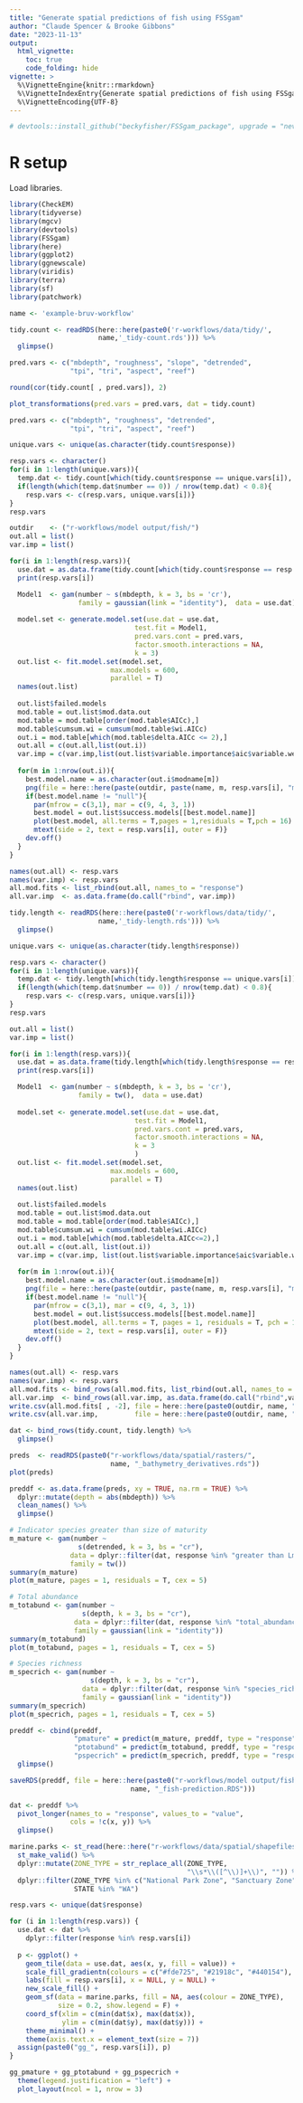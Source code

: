 ```yaml
---
title: "Generate spatial predictions of fish using FSSgam"
author: "Claude Spencer & Brooke Gibbons"
date: "2023-11-13"
output:
  html_vignette:
    toc: true
    code_folding: hide
vignette: >
  %\VignetteEngine{knitr::rmarkdown}
  %\VignetteIndexEntry{Generate spatial predictions of fish using FSSgam}
  %\VignetteEncoding{UTF-8}
---
```

```r
# devtools::install_github("beckyfisher/FSSgam_package", upgrade = "never")
```
# R setup
Load libraries.
```r
library(CheckEM)
library(tidyverse)
library(mgcv)
library(devtools)
library(FSSgam)
library(here)
library(ggplot2)
library(ggnewscale)
library(viridis)
library(terra)
library(sf)
library(patchwork)
```

```r
name <- 'example-bruv-workflow'
```

```r
tidy.count <- readRDS(here::here(paste0('r-workflows/data/tidy/', 
                      name,'_tidy-count.rds'))) %>%
  glimpse()
```

```r
pred.vars <- c("mbdepth", "roughness", "slope", "detrended",
               "tpi", "tri", "aspect", "reef") 
```

```r
round(cor(tidy.count[ , pred.vars]), 2)
```

```r
plot_transformations(pred.vars = pred.vars, dat = tidy.count)
```

```r
pred.vars <- c("mbdepth", "roughness", "detrended",
               "tpi", "tri", "aspect", "reef") 
```

```r
unique.vars <- unique(as.character(tidy.count$response))

resp.vars <- character()
for(i in 1:length(unique.vars)){
  temp.dat <- tidy.count[which(tidy.count$response == unique.vars[i]), ]
  if(length(which(temp.dat$number == 0)) / nrow(temp.dat) < 0.8){
    resp.vars <- c(resp.vars, unique.vars[i])}
}
resp.vars  
```

```r
outdir    <- ("r-workflows/model output/fish/") 
out.all = list()
var.imp = list()
```

```r
for(i in 1:length(resp.vars)){
  use.dat = as.data.frame(tidy.count[which(tidy.count$response == resp.vars[i]),])
  print(resp.vars[i])

  Model1  <- gam(number ~ s(mbdepth, k = 3, bs = 'cr'),
                 family = gaussian(link = "identity"),  data = use.dat)
  
  model.set <- generate.model.set(use.dat = use.dat,
                               test.fit = Model1,
                               pred.vars.cont = pred.vars,
                               factor.smooth.interactions = NA,
                               k = 3)
  out.list <- fit.model.set(model.set,
                         max.models = 600,
                         parallel = T)
  names(out.list)
  
  out.list$failed.models 
  mod.table = out.list$mod.data.out 
  mod.table = mod.table[order(mod.table$AICc),]
  mod.table$cumsum.wi = cumsum(mod.table$wi.AICc)
  out.i = mod.table[which(mod.table$delta.AICc <= 2),]
  out.all = c(out.all,list(out.i))
  var.imp = c(var.imp,list(out.list$variable.importance$aic$variable.weights.raw))
  
  for(m in 1:nrow(out.i)){
    best.model.name = as.character(out.i$modname[m])
    png(file = here::here(paste(outdir, paste(name, m, resp.vars[i], "mod_fits.png", sep = "_"), sep = "/")))
    if(best.model.name != "null"){
      par(mfrow = c(3,1), mar = c(9, 4, 3, 1))
      best.model = out.list$success.models[[best.model.name]]
      plot(best.model, all.terms = T,pages = 1,residuals = T,pch = 16)
      mtext(side = 2, text = resp.vars[i], outer = F)}  
    dev.off()
  }
}
```

```r
names(out.all) <- resp.vars
names(var.imp) <- resp.vars
all.mod.fits <- list_rbind(out.all, names_to = "response")
all.var.imp  <- as.data.frame(do.call("rbind", var.imp))
```

```r
tidy.length <- readRDS(here::here(paste0('r-workflows/data/tidy/', 
                      name,'_tidy-length.rds'))) %>%
  glimpse()
```

```r
unique.vars <- unique(as.character(tidy.length$response))

resp.vars <- character()
for(i in 1:length(unique.vars)){
  temp.dat <- tidy.length[which(tidy.length$response == unique.vars[i]), ]
  if(length(which(temp.dat$number == 0)) / nrow(temp.dat) < 0.8){
    resp.vars <- c(resp.vars, unique.vars[i])}
}
resp.vars 
```

```r
out.all = list()
var.imp = list()
```

```r
for(i in 1:length(resp.vars)){
  use.dat = as.data.frame(tidy.length[which(tidy.length$response == resp.vars[i]),])
  print(resp.vars[i])

  Model1  <- gam(number ~ s(mbdepth, k = 3, bs = 'cr'),
                 family = tw(),  data = use.dat)
  
  model.set <- generate.model.set(use.dat = use.dat,
                               test.fit = Model1,
                               pred.vars.cont = pred.vars,
                               factor.smooth.interactions = NA,
                               k = 3
                               )
  out.list <- fit.model.set(model.set,
                         max.models = 600,
                         parallel = T)
  names(out.list)
  
  out.list$failed.models
  mod.table = out.list$mod.data.out
  mod.table = mod.table[order(mod.table$AICc),]
  mod.table$cumsum.wi = cumsum(mod.table$wi.AICc)
  out.i = mod.table[which(mod.table$delta.AICc<=2),]
  out.all = c(out.all, list(out.i))
  var.imp = c(var.imp, list(out.list$variable.importance$aic$variable.weights.raw))
  
  for(m in 1:nrow(out.i)){
    best.model.name = as.character(out.i$modname[m])
    png(file = here::here(paste(outdir, paste(name, m, resp.vars[i], "mod_fits.png", sep = "_"), sep = "/")))
    if(best.model.name != "null"){
      par(mfrow = c(3,1), mar = c(9, 4, 3, 1))
      best.model = out.list$success.models[[best.model.name]]
      plot(best.model, all.terms = T, pages = 1, residuals = T, pch = 16)
      mtext(side = 2, text = resp.vars[i], outer = F)}  
    dev.off()
  }
}
```

```r
names(out.all) <- resp.vars
names(var.imp) <- resp.vars
all.mod.fits <- bind_rows(all.mod.fits, list_rbind(out.all, names_to = "response"))
all.var.imp  <- bind_rows(all.var.imp, as.data.frame(do.call("rbind",var.imp)))
write.csv(all.mod.fits[ , -2], file = here::here(paste0(outdir, name, "_all.mod.fits.csv")))
write.csv(all.var.imp,         file = here::here(paste0(outdir, name, "_all.var.imp.csv")))
```

```r
dat <- bind_rows(tidy.count, tidy.length) %>%
  glimpse()
```

```r
preds  <- readRDS(paste0("r-workflows/data/spatial/rasters/", 
                         name, "_bathymetry_derivatives.rds"))
plot(preds)
```

```r
preddf <- as.data.frame(preds, xy = TRUE, na.rm = TRUE) %>%
  dplyr::mutate(depth = abs(mbdepth)) %>%                                       
  clean_names() %>%
  glimpse()
```

```r
# Indicator species greater than size of maturity
m_mature <- gam(number ~ 
                 s(detrended, k = 3, bs = "cr"), 
               data = dplyr::filter(dat, response %in% "greater than Lm"), 
               family = tw())
summary(m_mature)
plot(m_mature, pages = 1, residuals = T, cex = 5)

# Total abundance
m_totabund <- gam(number ~ 
                  s(depth, k = 3, bs = "cr"), 
                data = dplyr::filter(dat, response %in% "total_abundance"), 
                family = gaussian(link = "identity"))
summary(m_totabund)
plot(m_totabund, pages = 1, residuals = T, cex = 5)

# Species richness
m_specrich <- gam(number ~ 
                    s(depth, k = 3, bs = "cr"), 
                  data = dplyr::filter(dat, response %in% "species_richness"), 
                  family = gaussian(link = "identity"))
summary(m_specrich)
plot(m_specrich, pages = 1, residuals = T, cex = 5)
```

```r
preddf <- cbind(preddf, 
                "pmature" = predict(m_mature, preddf, type = "response"),
                "ptotabund" = predict(m_totabund, preddf, type = "response"),
                "pspecrich" = predict(m_specrich, preddf, type = "response")) %>%
  glimpse()
```

```r
saveRDS(preddf, file = here::here(paste0("r-workflows/model output/fish/", 
                              name, "_fish-prediction.RDS")))
```

```r
dat <- preddf %>%
  pivot_longer(names_to = "response", values_to = "value",
               cols = !c(x, y)) %>%
  glimpse()
```

```r
marine.parks <- st_read(here::here("r-workflows/data/spatial/shapefiles/Collaborative_Australian_Protected_Areas_Database_(CAPAD)_2022_-_Marine.shp")) %>%
  st_make_valid() %>%
  dplyr::mutate(ZONE_TYPE = str_replace_all(ZONE_TYPE, 
                                            "\\s*\\([^\\)]+\\)", "")) %>%
  dplyr::filter(ZONE_TYPE %in% c("National Park Zone", "Sanctuary Zone"),
                STATE %in% "WA")
```

```r
resp.vars <- unique(dat$response)
```

```r
for (i in 1:length(resp.vars)) {
  use.dat <- dat %>%
    dplyr::filter(response %in% resp.vars[i])
  
  p <- ggplot() +
    geom_tile(data = use.dat, aes(x, y, fill = value)) +
    scale_fill_gradientn(colours = c("#fde725", "#21918c", "#440154"), na.value = "transparent") +
    labs(fill = resp.vars[i], x = NULL, y = NULL) +
    new_scale_fill() +                     
    geom_sf(data = marine.parks, fill = NA, aes(colour = ZONE_TYPE), 
            size = 0.2, show.legend = F) +
    coord_sf(xlim = c(min(dat$x), max(dat$x)),
             ylim = c(min(dat$y), max(dat$y))) +
    theme_minimal() +
    theme(axis.text.x = element_text(size = 7))
  assign(paste0("gg_", resp.vars[i]), p)
}
```

```r
gg_pmature + gg_ptotabund + gg_pspecrich +
  theme(legend.justification = "left") +
  plot_layout(ncol = 1, nrow = 3)
```




